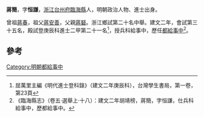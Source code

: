 '''蔣簡'''，字'''恒謙'''，[[浙江|浙江]][[台州府|台州府]][[臨海縣|臨海縣]]人，明朝政治人物、進士出身。

曾祖[[蔣春|蔣春]]，祖父[[蔣安善|蔣安善]]，父親[[蔣砮|蔣砮]]。浙江鄉試第二十名中舉。建文二年，會試第三十五名，殿試登庚辰科進士二甲第二十一名<ref>屈萬里主編《明代進士登科錄》（建文二年庚辰科），台灣學生書局，第一卷，第23頁</ref>，授兵科給事中，歷任[[都給事中|都給事中]]<ref>《臨海縣志》（卷五·選舉上·十八）：建文二年胡靖榜，蔣簡，字恒謙，仕兵科給事中，歷都給事中。</ref>。

==參考==
{{reflist}}
{{明朝人物小作品}}
{{建文二年庚辰科殿試金榜}}
[[Category:明朝都給事中|Category:明朝都給事中]]
